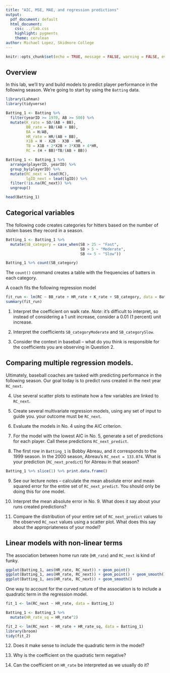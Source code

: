 ---
title: "AIC, MSE, MAE, and regression predictions"
output:
  pdf_document: default
  html_document:
    css: ../lab.css
    highlight: pygments
    theme: cerulean
author: Michael Lopez, Skidmore College
---


```{r setup, include=FALSE}
knitr::opts_chunk$set(echo = TRUE, message = FALSE, warning = FALSE, eval = FALSE)
```

## Overview

In this lab, we'll try and build models to predict player performance in the following season. We're going to start by using the `Batting` data.

```{r, eval = FALSE}
library(Lahman)
library(tidyverse)
```


```{r, eval = FALSE}
Batting_1 <- Batting %>% 
  filter(yearID >= 1970, AB >= 500) %>% 
  mutate(K_rate = SO/(AB + BB), 
         BB_rate = BB/(AB + BB), 
         BA = H/AB, 
         HR_rate = HR/(AB + BB),
         X1B = H - X2B - X3B - HR, 
         TB = X1B + 2*X2B + 3*X3B + 4*HR, 
         RC = (H + BB)*TB/(AB + BB))

Batting_1 <- Batting_1 %>% 
  arrange(playerID, yearID) %>% 
  group_by(playerID) %>% 
  mutate(RC_next = lead(RC), 
         lgID_next = lead(lgID)) %>% 
  filter(!is.na(RC_next)) %>% 
  ungroup()

head(Batting_1)
```

## Categorical variables

The following code creates categories for hitters based on the number of stolen bases they record in a season.

```{r}
Batting_1 <- Batting_1 %>% 
  mutate(SB_category = case_when(SB > 25 ~ "Fast", 
                                 SB > 5 ~ "Moderate", 
                                 SB <= 5 ~ "Slow"))

Batting_1 %>% count(SB_category)
```

The `count()` command creates a table with the frequencies of batters in each category.

A coach fits the following regression model

```{r}
fit_run <- lm(RC ~ BB_rate + HR_rate + K_rate + SB_category, data = Batting_1)
summary(fit_run)
```

1. Interpret the coefficient on walk rate. *Note*: it's difficult to interpret, so instead of considering a 1 unit increase, consider a 0.01 (1 percent) unit increase.

2. Interpret the coefficients `SB_categoryModerate` and `SB_categorySlow`. 

3. Consider the context in baseball -- what do you think is responsible for the coefficients you are observing in Question 2.

## Comparing multiple regression models. 

Ultimately, baseball coaches are tasked with predicting performance in the following season. Our goal today is to predict runs created in the next year `RC_next`. 

4. Use several scatter plots to estimate how a few variables are linked to `RC_next`.

5. Create several multivariate regression models, using any set of input to guide you. your outcome must be `RC_next`. 

6. Evaluate the models in No. 4 using the AIC criterion.

7. For the model with the lowest AIC in No. 5, generate a set of predictions for each player. Call these predictions `RC_next_predict`.

8. The first row in `Batting_1` is Bobby Abreau, and it corresponds to the 1999 season. In the 2000 season, Abreau's `RC_next = 133.074`. What is your prediction (`RC_next_predict`) for Abreau in that season?

```{r}
Batting_1 %>% slice(1) %>% print.data.frame()
```

9. See our lecture notes -- calculate the mean absolute error and mean squared error for the entire set of `RC_next_predict`. You should only be doing this for one model. 

10. Interpret the mean absolute error in No. 9. What does it say about your runs created predictions?

11. Compare the distribution of your entire set of `RC_next_predict` values to the observed `RC_next` values using a scatter plot. What does this say about the appropriateness of your model?


## Linear models with non-linear terms

The association between home run rate (`HR_rate`) and `RC_next` is kind of funky.

```{r}
ggplot(Batting_1, aes(HR_rate, RC_next)) + geom_point()
ggplot(Batting_1, aes(HR_rate, RC_next)) + geom_point() + geom_smooth() 
ggplot(Batting_1, aes(HR_rate, RC_next)) + geom_smooth()
```

One way to account for the curved nature of the association is to include a quadratic term in the regression model.

```{r}
fit_1 <- lm(RC_next ~ HR_rate, data = Batting_1)

Batting_1 <- Batting_1 %>% 
  mutate(HR_rate_sq = HR_rate^2)

fit_2 <- lm(RC_next ~ HR_rate + HR_rate_sq, data = Batting_1)
library(broom)
tidy(fit_2)
```

12. Does it make sense to include the quadratic term in the model? 

13. Why is the coefficient on the quadratic term negative?

14. Can the coefficient on `HR_rate` be interpreted as we usually do it?

